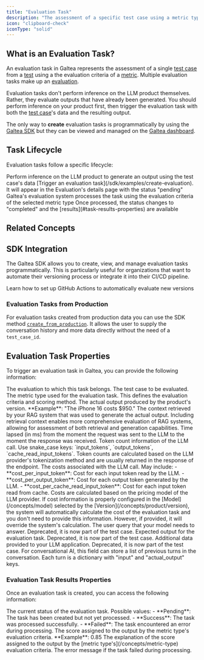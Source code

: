 ```yaml
---
title: "Evaluation Task"
description: "The assessment of a specific test case using a metric type"
icon: "clipboard-check"
iconType: "solid"
---
```



## What is an Evaluation Task?

An evaluation task in Galtea represents the assessment of a single [test case](/concepts/product/test/case) from a [test](/concepts/product/test) using a the evaluation criteria of a [metric](/concepts/metric-type). Multiple evaluation tasks make up an [evaluation](/concepts/product/evaluation).

<Note>Evaluation tasks don't perform inference on the LLM product themselves. Rather, they evaluate outputs that have already been generated. You should perform inference on your product first, then trigger the evaluation task with both the [test case](/concepts/product/test/case)'s data and the resulting output.</Note>

The only way to **create** evaluation tasks is programmatically by using the [Galtea SDK](/sdk/api/evaluation-task/service) but they can be viewed and managed on the [Galtea dashboard](https://platform.galtea.ai/).

## Task Lifecycle

Evaluation tasks follow a specific lifecycle:

<Steps>
  <Step title="Inference">Perform inference on the LLM product to generate an output using the test case's data</Step>
  <Step title="Creation">[Trigger an evaluation task](/sdk/examples/create-evaluation). It will appear in the Evaluation's details page with the status "pending"</Step>
  <Step title="Processing">Galtea's evaluation system processes the task using the evaluation criteria of the selected metric type</Step>
  <Step title="Completion">Once processed, the status changes to "completed" and the [results](#task-results-properties) are available</Step>
</Steps>

## Related Concepts

<CardGroup cols={2}>
  <TestCard />
  <TestCaseCard />
  <EvaluationCard />
  <MetricTypeCard />
</CardGroup>

## SDK Integration

The Galtea SDK allows you to create, view, and manage evaluation tasks programmatically. This is particularly useful for organizations that want to automate their versioning process or integrate it into their CI/CD pipeline.

<CardGroup cols={2}>
  <SDKEvaluationTaskServiceCard />
  <Card title="GitHub Actions" icon="code-compare" href="/sdk/integrations/github-actions">
    Learn how to set up GitHub Actions to automatically evaluate new versions
  </Card>
</CardGroup>

### Evaluation Tasks from Production

For evaluation tasks created from production data you can use the SDK method [`create_from_production`](/sdk/api/evaluation-task/create-from-production).
It allows the user to supply the conversation history and more data directly without the need of a `test_case_id`.

## Evaluation Task Properties

To trigger an evaluation task in Galtea, you can provide the following information:

<ResponseField name="Evaluation" type="Evaluation" required>
  The evaluation to which this task belongs. 
</ResponseField>

<ResponseField name="Test Case" type="Test Case" required>
  The test case to be evaluated.
</ResponseField>

<ResponseField name="Metric Type" type="Metric Type" required>
  The metric type used for the evaluation task. This defines the evaluation criteria and scoring method.
</ResponseField>

<ResponseField name="Actual Output" type="Text" required>
  The actual output produced by the product's version. **Example**: "The iPhone 16 costs $950."
</ResponseField>

<ResponseField name="Retrieval Context" type="Text">
  The context retrieved by your RAG system that was used to generate the actual output.
  <Note>
    Including retrieval context enables more comprehensive evaluation of RAG systems, allowing for assessment of both retrieval and generation capabilities.
  </Note>
</ResponseField>

<ResponseField name="Latency" type="float">
  Time lapsed (in ms) from the moment the request was sent to the LLM to the moment the response was received.
</ResponseField>

<ResponseField name="Usage Info" type="Object">
  Token count information of the LLM call. Use snake_case keys: `input_tokens`, `output_tokens`, `cache_read_input_tokens`.
  <Note>
    Token counts are calculated based on the LLM provider's tokenization method and are usually returned in the response of the endpoint.
  </Note>
</ResponseField>

<ResponseField name="Cost Info" type="Object">
  The costs associated with the LLM call. May include:
  - **cost_per_input_token**: Cost for each input token read by the LLM.
  - **cost_per_output_token**: Cost for each output token generated by the LLM.
  - **cost_per_cache_read_input_token**: Cost for each input token read from cache.
  <Note>
    Costs are calculated based on the pricing model of the LLM provider.
  </Note>
  <Warning>
    If cost information is properly configured in the [Model](/concepts/model) selected by the [Version](/concepts/product/version), the system will automatically calculate the cost of the evaluation task and you don't need to provide this information. However, if provided, it will override the system's calculation.
  </Warning>
</ResponseField>

<ResponseField name="Input" type="Text" deprecated>
  The user query that your model needs to answer. Deprecated, it is now part of the test case.
</ResponseField>

<ResponseField name="Expected Output" type="Text" deprecated>
  Expected output for the evaluation task. Deprecated, it is now part of the test case.
</ResponseField>

<ResponseField name="Context" type="Text" deprecated>
  Additional data provided to your LLM application. Deprecated, it is now part of the test case.
</ResponseField>

<ResponseField name="Conversation Turns" type="List[Dict[Text, Text]]" deprecated>
  For conversational AI, this field can store a list of previous turns in the conversation. Each turn is a dictionary with "input" and "actual_output" keys. 
</ResponseField>

### Evaluation Task Results Properties

Once an evaluation task is created, you can access the following information:

<ResponseField name="Status" type="Enum">
  The current status of the evaluation task.
  Possible values:
  - **Pending**: The task has been created but not yet processed.
  - **Success**: The task was processed successfully.
  - **Failed**: The task encountered an error during processing.
</ResponseField>

<ResponseField name="Score" type="Number">
  The score assigned to the output by the metric type's evaluation criteria. **Example**: 0.85
</ResponseField>

<ResponseField name="Reason" type="Text">
  The explanation of the score assigned to the output by the [metric type's](/concepts/metric-type) evaluation criteria.
</ResponseField>

<ResponseField name="Error" type="Text">
  The error message if the task failed during processing.
</ResponseField>